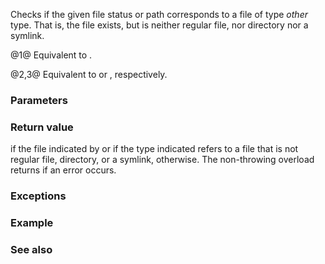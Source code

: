 {{cpp/filesystem/title|is_other}}
{{cpp/filesystem/navbar}}
{{dcl begin}}
{{dcl header|filesystem}}
{{dcl|num=1|since=c++17|1=
bool is_other( std::filesystem::file_status s ) noexcept;
}}
{{dcl|num=2|since=c++17|1=
bool is_other( const std::filesystem::path&amp; p );
}}
{{dcl|num=3|since=c++17|1=
bool is_other( const std::filesystem::path&amp; p, std::error_code&amp; ec ) noexcept;
}}
{{dcl end}}

Checks if the given file status or path corresponds to a file of type ''other'' type. That is, the file exists, but is neither regular file, nor directory nor a symlink.

@1@ Equivalent to {{c|exists(s) &amp;&amp; !is_regular_file(s) &amp;&amp; !is_directory(s) &amp;&amp; !is_symlink(s)}}.

@2,3@ Equivalent to {{c|is_other(status(p))}} or {{c|is_other(status(p, ec))}}, respectively.

===Parameters===
{{par begin}}
{{par|s|file status to check}}
{{par|p|path to examine}}
{{par|ec|error code to store the error status to}}
{{par end}}

===Return value===
{{c|true}} if the file indicated by {{c|p}} or if the type indicated {{c|s}} refers to a file that is not regular file, directory, or a symlink, {{c|false}} otherwise. The non-throwing overload returns {{c|false}} if an error occurs.

===Exceptions===
{{cpp/filesystem/error_handling|p|throw=/2,3}}

===Example===
{{example}}

===See also===
{{dsc begin}}
{{dsc inc|cpp/filesystem/dsc status}}
{{dsc inc|cpp/filesystem/dsc file_status}}
{{dsc inc|cpp/filesystem/dsc status_known}}
{{dsc inc|cpp/filesystem/dsc is_block_file}}
{{dsc inc|cpp/filesystem/dsc is_character_file}}
{{dsc inc|cpp/filesystem/dsc is_directory}}
{{dsc inc|cpp/filesystem/dsc is_fifo}}
{{dsc inc|cpp/filesystem/dsc is_regular_file}}
{{dsc inc|cpp/filesystem/dsc is_socket}}
{{dsc inc|cpp/filesystem/dsc is_symlink}}
{{dsc inc|cpp/filesystem/dsc exists}}
{{dsc inc|cpp/filesystem/directory_entry/dsc is_other}}
{{dsc end}}

{{langlinks|es|ja|zh}}